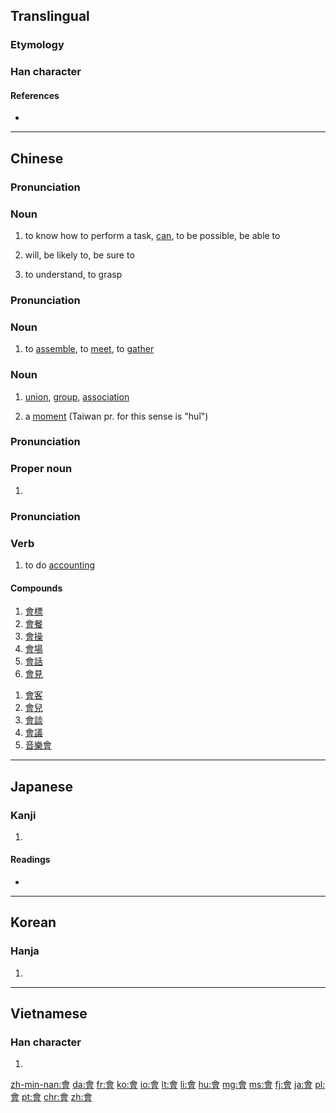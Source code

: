 {{also|曾|会}}
==Translingual==
{{stroke order|type=animate}}

===Etymology===
{{Han compound|亼|曾|ls=ic}}

===Han character===
{{Han char|rn=73|rad=曰|as=09|sn=13|four=8060<sub>6</sub>|canj=人一田日 (OMWA)}}

====References====
* {{Han ref|kx=0503.080|dkj=14306|dj=0878.090|hdz=21524.050|uh=6703|ud=26371|bh=B77C|bd=46972}}

----

==Chinese==
{{zh-hanzi-box|[[会]]|[[會]]}}

===Pronunciation===
{{zh-pron
|m=huì
|c=wui5
|h=pfs=voi
|mn=ē
|mc=y
|oc=y
|w=3ue
|ma=y
|cat=v
}}

===Noun===
{{zh-verb}}

# {{context|Beginning Mandarin|lang=zh|sort=hui4}} to know how to perform a task, [[can]], to be possible, be able to
#: {{zh-usex|我 會 英語，不 會 日語。|I know English but don't know Japanese.|link=yes}}
#: {{zh-usex|他 還 會 兩 出 ^京戲。|He's able to sing a few airs of Beijing Opera.|link=yes}}
# will, be likely to, be sure to
#: {{zh-usex|他 會 在 家 嗎？|Is he likely to be at home?|link=yes}}
# to understand, to grasp
#: {{zh-usex|誤會|to misunderstand; misunderstanding|inline=y|link=y}}

===Pronunciation===
{{zh-pron
|m=huì,er=y,huǐ
|c=wui6
|h=pfs=fi
|mn=hōe
|w=3hhue
|cat=v,n
}}

===Noun===
{{zh-verb}}

# {{context|Beginning Mandarin|lang=zh|sort=hui4}} to [[assemble]], to [[meet]], to [[gather]]
#: {{zh-usex|昨天 我 沒有 會 著{zhe} 他。|I didn't see him yesterday.|link=yes}}

===Noun===
{{zh-noun|mw=[[個]]}}

# [[union]], [[group]], [[association]]
#: {{zh-usex|社會|society|inline=y|link=y}}
#: {{zh-usex|幫會|secret society, underworld gang|inline=y|link=y}}
# a [[moment]] (Taiwan pr. for this sense is "huǐ")
#: {{zh-usex|等 一會兒{r}。|Wait a moment.|link=yes}}

===Pronunciation===
{{zh-pron
|m=Guì
|cat=pn
}}

===Proper noun===
{{zh-proper noun}}

# {{context|literary|lang=zh|sort=gui4}}
#: {{zh-usex|^會稽|Guiji Commandery|inline=y|link=y}}

===Pronunciation===
{{zh-pron
|m=kuài
|c=wui6,kui2
|w=2kue
|cat=v
}}

===Verb===
{{zh-verb}}

# {{context|literary|lang=zh|sort=kuai4}} to do [[accounting]]
#: {{zh-usex|會{kuài}計|accountant, accountancy, accounting|inline=y|link=y}}
#: {{zh-usex|會{kuài}計師|accountant|inline=y|link=y}}

====Compounds====
{{der-top3}}
# [[會標]]
# [[會餐]]
# [[會操]]
# [[會場]]
# [[會話]]
# [[會見]]
{{der-mid3}}
# [[會客]]
# [[會兒]]
# [[會談]]
# [[會議]]
# [[音樂會]]
{{der-bottom}}

----

==Japanese==

===Kanji===
{{ja-kanji|grade=|rs=曰09}}

# {{defn|lang=ja|sort=曰09}}

====Readings====
* {{ja-readings|on=[[かい]] (kai), [[え]] (e)|kun=[[あう]] (au)}}

----

==Korean==

===Hanja===
{{ko-hanja|hangeul=[[회]], [[괴]]|eumhun=|rv=hoe, goe|mr=hoe, koe|y=hoy, koy}}

# {{defn|lang=ko|sort=曰09}}

----

==Vietnamese==

===Han character===
{{vi-hantu|[[hội]], [[cuối]], [[hụi]]|rs=曰09}}

# {{defn|lang=vi|sort=曰09}}

[[zh-min-nan:會]]
[[da:會]]
[[fr:會]]
[[ko:會]]
[[io:會]]
[[lt:會]]
[[li:會]]
[[hu:會]]
[[mg:會]]
[[ms:會]]
[[fj:會]]
[[ja:會]]
[[pl:會]]
[[pt:會]]
[[chr:會]]
[[zh:會]]